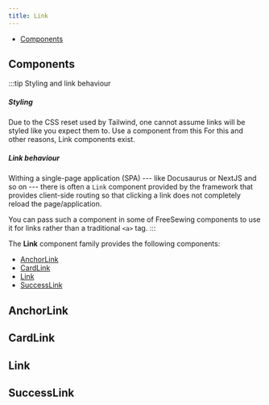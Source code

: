 ```yaml
---
title: Link
---
```



<DocusaurusDoc>

- [Components](#components)

## Components

:::tip Styling and link behaviour

##### Styling

Due to the CSS reset used by Tailwind, one cannot assume links will be styled like you expect them to.
Use a component from this For this and other reasons, Link components exist.

##### Link behaviour

Withing a single-page application (SPA) --- like Docusaurus or NextJS and so on --- there is often a
`Link` component provided by the framework that provides client-side routing so that clicking a link
does not completely reload the page/application.

You can pass such a component in some of FreeSewing components to use it for links rather than a traditional `<a>` tag.
:::

The **Link** component family provides the following components:

- [AnchorLink](#anchorlink)
- [CardLink](#cardlink)
- [Link](#link)
- [SuccessLink](#successlink)

## AnchorLink

<ComponentDocs docs={jsdoc.jsdocAnchorLink} example={AnchorLinkExample} />

## CardLink

<ComponentDocs docs={jsdoc.jsdocCardLink} example={CardLinkExample} />

## Link

<ComponentDocs docs={jsdoc.jsdocLink} example={LinkExample} />

## SuccessLink

<ComponentDocs docs={jsdoc.jsdocSuccessLink} example={SuccessLinkExample} />

</DocusaurusDoc>
